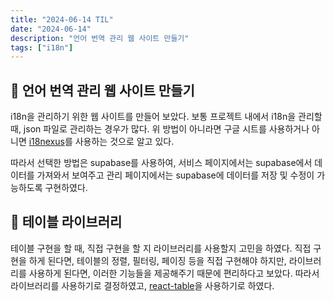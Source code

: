 ```yaml
---
title: "2024-06-14 TIL"
date: "2024-06-14"
description: "언어 번역 관리 웹 사이트 만들기"
tags: ["i18n"]
---
```


## 📌 언어 번역 관리 웹 사이트 만들기
i18n을 관리하기 위한 웹 사이트를 만들어 보았다.
보통 프로젝트 내에서 i18n을 관리할 때, json 파일로 관리하는 경우가 많다.
위 방법이 아니라면 구글 시트를 사용하거나 아니면 [i18nexus](https://i18nexus.com/)를 사용하는 것으로 알고 있다.

따라서 선택한 방법은 supabase를 사용하여, 서비스 페이지에서는 supabase에서 데이터를 가져와서 보여주고
관리 페이지에서는 supabase에 데이터를 저장 및 수정이 가능하도록 구현하였다.

## 📌 테이블 라이브러리
테이블 구현을 할 때, 직접 구현을 할 지 라이브러리를 사용할지 고민을 하였다.
직접 구현을 하게 된다면, 테이블의 정렬, 필터링, 페이징 등을 직접 구현해야 하지만, 라이브러리를 사용하게 된다면, 이러한 기능들을 제공해주기 때문에 편리하다고 보았다.
따라서 라이브러리를 사용하기로 결정하였고, [react-table](https://react-table.tanstack.com/)을 사용하기로 하였다.